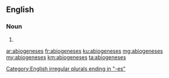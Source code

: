 ==English==

===Noun===
{{head|en}}

# {{plural of|abiogenesis}}

[[Category:English irregular plurals ending in "-es"]]

[[ar:abiogeneses]]
[[fr:abiogeneses]]
[[ku:abiogeneses]]
[[mg:abiogeneses]]
[[my:abiogeneses]]
[[km:abiogeneses]]
[[ta:abiogeneses]]